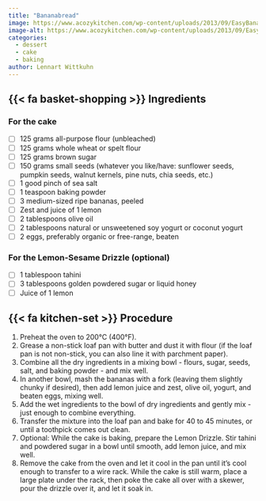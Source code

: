 ```yaml
---
title: "Bananabread"
image: https://www.acozykitchen.com/wp-content/uploads/2013/09/EasyBananaNutBreadRecipe-9.jpg
image-alt: https://www.acozykitchen.com/wp-content/uploads/2013/09/EasyBananaNutBreadRecipe-9.jpg
categories:
  - dessert
  - cake
  - baking
author: Lennart Wittkuhn
---
```


## {{< fa basket-shopping >}} Ingredients

### For the cake

- [ ] 125 grams all-purpose flour (unbleached)
- [ ] 125 grams whole wheat or spelt flour
- [ ] 125 grams brown sugar
- [ ] 150 grams small seeds (whatever you like/have: sunflower seeds, pumpkin seeds, walnut kernels, pine nuts, chia seeds, etc.)
- [ ] 1 good pinch of sea salt
- [ ] 1 teaspoon baking powder
- [ ] 3 medium-sized ripe bananas, peeled
- [ ] Zest and juice of 1 lemon
- [ ] 2 tablespoons olive oil
- [ ] 2 tablespoons natural or unsweetened soy yogurt or coconut yogurt
- [ ] 2 eggs, preferably organic or free-range, beaten

### For the Lemon-Sesame Drizzle (optional)

- [ ] 1 tablespoon tahini
- [ ] 3 tablespoons golden powdered sugar or liquid honey
- [ ] Juice of 1 lemon

## {{< fa kitchen-set >}} Procedure

1. Preheat the oven to 200°C (400°F).
1. Grease a non-stick loaf pan with butter and dust it with flour (if the loaf pan is not non-stick, you can also line it with parchment paper).
1. Combine all the dry ingredients in a mixing bowl - flours, sugar, seeds, salt, and baking powder - and mix well.
1. In another bowl, mash the bananas with a fork (leaving them slightly chunky if desired), then add lemon juice and zest, olive oil, yogurt, and beaten eggs, mixing well.
1. Add the wet ingredients to the bowl of dry ingredients and gently mix - just enough to combine everything.
1. Transfer the mixture into the loaf pan and bake for 40 to 45 minutes, or until a toothpick comes out clean.
1. Optional: While the cake is baking, prepare the Lemon Drizzle.
Stir tahini and powdered sugar in a bowl until smooth, add lemon juice, and mix well.
1. Remove the cake from the oven and let it cool in the pan until it's cool enough to transfer to a wire rack.
While the cake is still warm, place a large plate under the rack, then poke the cake all over with a skewer, pour the drizzle over it, and let it soak in.
